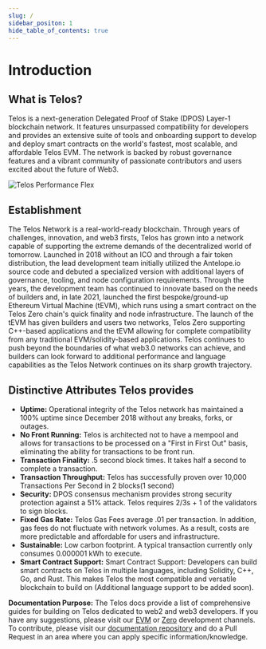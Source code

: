 ```yaml
---
slug: /
sidebar_positon: 1
hide_table_of_contents: true
---
```


# Introduction

## What is Telos?

Telos is a next-generation Delegated Proof of Stake (DPOS) Layer-1 blockchain network. It features unsurpassed compatibility for developers and provides an extensive suite of tools and onboarding support to develop and deploy smart contracts on the world's fastest, most scalable, and affordable Telos EVM. The network is backed by robust governance features and a vibrant community of passionate contributors and users excited about the future of Web3.

![Telos Performance Flex](/img/Telos_Infographic.png)

## Establishment

The Telos Network is a real-world-ready blockchain. Through years of challenges, innovation, and web3 firsts, Telos has grown into a network capable of supporting the extreme demands of the decentralized world of tomorrow. Launched in 2018 without an ICO and through a fair token distribution, the lead development team initially utilized the Antelope.io source code and debuted a specialized version with additional layers of governance, tooling, and node configuration requirements. Through the years, the development team has continued to innovate based on the needs of builders and, in late 2021, launched the first bespoke/ground-up Ethereum Virtual Machine (tEVM), which runs using a smart contract on the Telos Zero chain's quick finality and node infrastructure. The launch of the tEVM has given builders and users two networks, Telos Zero supporting C++-based applications and the tEVM allowing for complete compatibility from any traditional EVM/solidity-based applications. Telos continues to push beyond the boundaries of what web3.0 networks can achieve, and builders can look forward to additional performance and language capabilities as the Telos Network continues on its sharp growth trajectory.

## Distinctive Attributes Telos provides

- **Uptime:** Operational integrity of the Telos network has maintained a 100% uptime since December 2018 without any breaks, forks, or outages.  
- **No Front Running:**  Telos is architected not to have a mempool and allows for transactions to be processed on a "First in First Out" basis, eliminating the ability for transactions to be front run.
- **Transaction Finality:** .5 second block times. It takes half a second to complete a transaction.
- **Transaction Throughput:** Telos has successfully proven over 10,000 Transactions Per Second in 2 blocks(1 second)
- **Security:** DPOS consensus mechanism provides strong security protection against a 51% attack. Telos requires 2/3s + 1 of the validators to sign blocks. 
- **Fixed Gas Rate:** Telos Gas Fees average .01 per transaction. In addition, gas fees do not fluctuate with network volumes. As a result, costs are more predictable and affordable for users and infrastructure.
- **Sustainable:** Low carbon footprint. A typical transaction currently only consumes 0.000001 kWh to execute.
- **Smart Contract Support:** Smart Contract Support: Developers can build smart contracts on Telos in multiple languages, including Solidity, C++, Go, and Rust. This makes Telos the most compatible and versatile blockchain to build on (Additional language support to be added soon).



**Documentation Purpose:** The Telos docs provide a list of comprehensive guides for building on Telos dedicated to web2 and web3 developers. If you have any suggestions, please visit our [EVM](https://t.me/TelosEVMDevs) or [Zero](https://t.me/dappstelos) development channels. To contribute, please visit our [documentation repository](https://github.com/telosnetwork/telos-docs) and do a Pull Request in an area where you can apply specific information/knowledge.
